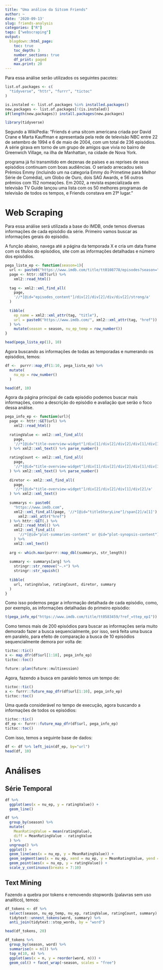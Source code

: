 ```yaml
---
title: "Uma análise da Sitcom Friends"
author: ~
date: '2020-09-13'
slug: friends-analysis
categories: ["R"]
tags: ["webscraping"]
output:
  blogdown::html_page:
    toc: true
    toc_depth: 3
    number_sections: true
    df_print: paged
    max.print: 20
---
```


Para essa análise serão utilizados os seguintes pacotes:

```r
list.of.packages <- c(
  "tidyverse", "httr", "furrr", "tictoc"
)

is.instaled <- list.of.packages %in% installed.packages()
new.packages <- list.of.packages[!(is.instaled)]
if(length(new.packages)) install.packages(new.packages)

library(tidyverse)
```

Segundo a WikiPedia: "Friends é uma sitcom americana criada por David Crane e 
Marta Kauffman e apresentada pela rede de televisão NBC entre 22 de setembro 
de 1994 e 6 de maio de 2004, com um total de 236 episódios. A série girava em 
torno de um grupo de amigos que vivia no bairro de Greenwich Village, na ilha 
de Manhattan, na cidade de Nova York.

programa já foi transmitido em dezenas de países e as reprises de seus 
episódios continuam com boas audiências. O seriado arrecadou seis Prêmios 
Emmy (incluindo um na categoria Emmy do Primetime para Melhor Série de 
Comédia), um Globo de Ouro, dois SAG Awards, e 56 outros prêmios com 152 
nomeações. Em 2002, a revista especializada em televisão TV Guide lançou uma 
lista com os 50 melhores programas de televisão de todos os tempos, e Friends 
constava em 21º lugar."

# Web Scraping

Para essa análise será utilizada a base do IMDB, onde temos diversas informações
de cada episódio da série. Primeiro vamos buscar as informações gerais do 
episódio.

A função abaixo, navega até a página da temporada X e cria um data frame com os 
títulos do episódios, site com as informações detalhadas e número dos episódios.

```r
pega_lista_ep <- function(season=1){
  url <- paste0("https://www.imdb.com/title/tt0108778/episodes?season=", season)
  page <- httr::GET(url) %>% 
    xml2::read_html()
  
  tag <- xml2::xml_find_all(
    page, 
    '//*[@id="episodes_content"]/div[2]/div[2]/div/div[2]/strong/a'
  )
  
  tibble(
    ep_name = xml2::xml_attr(tag, "title"),
    url = paste0("https://www.imdb.com/", xml2::xml_attr(tag, "href"))
  ) %>% 
    mutate(season = season, nu_ep_temp = row_number())
}

head(pega_lista_ep(1), 10)
```

Agora buscando as informações de todas as temporadas e numerando os episódios, 
temos:

```r
df <-  purrr::map_df(1:10, pega_lista_ep) %>% 
  mutate(
    nu_ep = row_number()
  )

head(df, 10)
```

Agora da página principal de cada episódio podemos buscar mais informações, como
a descrição do episódio e avaliação que serão o foco dessa análise.

```r
pega_info_ep <- function(url){
  page <- httr::GET(url) %>% 
    xml2::read_html() 
  
  ratingValue <- xml2::xml_find_all(
    page,
    '//*[@id="title-overview-widget"]/div[1]/div[2]/div[2]/div[1]/div[1]/div[1]/strong/span'
  ) %>% xml2::xml_text() %>% parse_number()
  
  ratingCount <- xml2::xml_find_all(
    page,
    '//*[@id="title-overview-widget"]/div[1]/div[2]/div[2]/div[1]/div[1]/a/span'
  ) %>% xml2::xml_text() %>% parse_number()
  
  diretor <- xml2::xml_find_all(
    page,
    '//*[@id="title-overview-widget"]/div[2]/div[2]/div[1]/div[2]/a'
  ) %>% xml2::xml_text()
  
  summarys <- paste0(
    "https://www.imdb.com",
    xml2::xml_find_all(page, '//*[@id="titleStoryLine"]/span[2]/a[1]') %>% 
      xml2::xml_attr("href")
  ) %>% httr::GET(.) %>% 
    xml2::read_html() %>% 
    xml2::xml_find_all(
      '//*[@id="plot-summaries-content" or @id="plot-synopsis-content"]/li'
    ) %>% 
    xml2::xml_text()
  
  arg <- which.max(purrr::map_dbl(summarys, str_length))
  
  summary <- summarys[arg] %>% 
    stringr::str_remove("—.+") %>% 
    stringr::str_squish()
  
  tibble(
    url, ratingValue, ratingCount, diretor, summary
  )
}
```

Como isso podemos pegar a informação detalhada de cada episódio, como, por 
exemplo, as informações detalhadas do primeiro episódio:

```r
t(pega_info_ep("https://www.imdb.com/title/tt0583459/?ref_=ttep_ep1"))
```

Como temos mais de 200 episódios para buscar as informações seria muito demorado 
fazer a busca sequencialmente, por isso, será feita uma busca em paralelo, para 
efeito de comparação a busca de 10 episódios sequencialmente demora por volta de:

```r
tictoc::tic()
x <- map_dfr(df$url[1:10], pega_info_ep)
tictoc::toc()
```
```r
future::plan(future::multisession)
```

Agora, fazendo a busca em paralelo temos um tempo de:

```r
tictoc::tic()
x <- furrr::future_map_dfr(df$url[1:10], pega_info_ep)
tictoc::toc()
```

Uma queda considerável no tempo de execução, agora buscando a informações de 
todos os episódios:

```r
tictoc::tic()
df_ep <- furrr::future_map_dfr(df$url, pega_info_ep)
tictoc::toc()
```

Com isso, temos a seguinte base de dados:

```r
df <- df %>% left_join(df_ep, by="url")
head(df, 10)
```

# Análises

## Série Temporal

```r
df %>% 
  ggplot(aes(x = nu_ep, y = ratingValue)) +
  geom_line()
```

```r
df %>% 
  group_by(season) %>% 
  mutate(
    MeanRatingValue = mean(ratingValue),
    diff = MeanRatingValue - ratingValue
  ) %>% 
  ungroup() %>% 
  ggplot() + 
  geom_line(aes(x = nu_ep, y = MeanRatingValue)) + 
  geom_segment(aes(x = nu_ep, xend = nu_ep, y = MeanRatingValue, yend = ratingValue)) +
  geom_point(aes(x = nu_ep, y = ratingValue)) +
  scale_y_continuous(breaks = 7:10)
```

## Text Mining

Fazendo a quebra por tokens e removendo stopwords (palavras sem uso analítico), 
temos:

```r
df_tokens <- df %>% 
  select(season, nu_ep_temp, nu_ep, ratingValue, ratingCount, summary) %>% 
  tidytext::unnest_tokens(word, summary) %>% 
  anti_join(tidytext::stop_words, by = "word")

head(df_tokens, 20)
```

```r
df_tokens %>% 
  group_by(season, word) %>% 
  summarise(n = n()) %>% 
  top_n(10, n) %>% 
  ggplot(aes(x = n, y = reorder(word, n))) +
  geom_col() + facet_wrap(~season, scales = "free")
```







